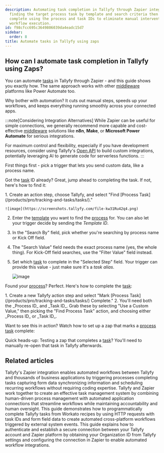 ```yaml
---
description: Automating task completion in Tallyfy through Zapier integration involves
  finding the target process task by template and search criteria then marking it
  complete using the process and task IDs to eliminate manual intervention and accelerate
  workflow execution.
id: f98cfcc695c3649806039da4eadc15d7
sidebar:
  order: 8
title: Automate tasks in Tallyfy using zaps
---
```



## How can I automate task completion in Tallyfy using Zaps?

You can automate [tasks](/products/pro/tracking-and-tasks/tasks/) in Tallyfy through Zapier - and this guide shows you exactly how. The same approach works with other [middleware](/products/pro/integrations/middleware/) platforms like Power Automate too.

Why bother with automation? It cuts out manual steps, speeds up your workflows, and keeps everything running smoothly across your connected apps.

:::note[Considering Integration Alternatives]
While Zapier can be useful for simple connections, we generally recommend more capable and cost-effective [middleware](/products/pro/integrations/middleware/) solutions like **n8n**, **Make**, or **Microsoft Power Automate** for serious integrations.

For maximum control and flexibility, especially if you have development resources, consider using Tallyfy's [Open API](/products/pro/integrations/open-api/) to build custom integrations, potentially leveraging AI to generate code for serverless functions.
:::

First things first - pick a trigger that lets you send custom data, like a process name.

Got the [task](/products/pro/tracking-and-tasks/tasks/) ID already? Great, jump ahead to completing the task. If not, here's how to find it:

<Steps>
1. Create an action step, choose Tallyfy, and select "Find [Process Task](/products/pro/tracking-and-tasks/tasks/)."

    ![image](https://screenshots.tallyfy.com/file-kw31Ru42q4.png)
2. Enter the [template](/products/pro/documenting/templates/) you want to find the [process](/products/pro/tracking-and-tasks/processes/) for. You can also let your trigger decide by sending the _Template ID_.
3. In the "Search By" field, pick whether you're searching by process name or Kick Off field.
4. The "Search Value" field needs the exact process name (yes, the whole thing). For Kick-Off field searches, use the "Filter Value" field instead.
5. Set which [task](/products/pro/tracking-and-tasks/tasks/) to complete in the "Selected Step" field. Your trigger can provide this value - just make sure it's a _task alias_.

    ![image](https://screenshots.tallyfy.com/file-Ib1LU2sgAY.png)
</Steps>

Found your [process](/products/pro/tracking-and-tasks/processes/)? Perfect. Here's how to complete the [task](/products/pro/tracking-and-tasks/tasks/):

<Steps>
1. Create a new Tallyfy action step and select "Mark [Process Task](/products/pro/tracking-and-tasks/tasks/) Complete."
2. You'll need both the _Process ID_ and _Task ID_. Grab these by selecting "Use a Custom Value," then picking the "Find Process Task" action, and choosing either _Process ID_ or _Task ID_.
</Steps>

Want to see this in action? Watch how to set up a zap that marks a [process task](/products/pro/tracking-and-tasks/tasks/) complete:

<lite-vimeo videoid="326754823"></lite-vimeo>

Quick heads-up: Testing a zap that completes a [task](/products/pro/tracking-and-tasks/tasks/)? You'll need to manually re-open that task in Tallyfy afterwards.


## Related articles
<CardGrid>
<LinkTitleCard header="<b>Middleware > Zapier</b>" href="/products/pro/integrations/middleware/zapier/" > Tallyfy's Zapier integration enables automated workflows between Tallyfy and thousands of business applications by triggering processes completing tasks capturing form data synchronizing information and scheduling recurring workflows without requiring coding expertise. </LinkTitleCard>
<LinkTitleCard header="<b>Zapier > Tallyfy & Zapier</b>" href="/products/pro/integrations/middleware/zapier/how-can-i-improve-task-management-with-tallyfy/" > Tallyfy and Zapier work together to create an effective task management system by combining human-driven process management with automated application connections that streamline workflows while maintaining accountability and human oversight. </LinkTitleCard>
<LinkTitleCard header="<b>Workato > Complete Tallyfy tasks from Workato</b>" href="/products/pro/integrations/middleware/workato/how-to-complete-tallyfy-tasks-from-workato/" > This guide demonstrates how to programmatically complete Tallyfy tasks from Workato recipes by using HTTP requests with task IDs and form field data to create automated cross-platform workflows triggered by external system events. </LinkTitleCard>
<LinkTitleCard header="<b>Zapier > Connect Tallyfy to Zapier</b>" href="/products/pro/integrations/middleware/zapier/how-to-connect-your-tallyfy-account-to-zapier/" > This guide explains how to authenticate and establish a secure connection between your Tallyfy account and Zapier platform by obtaining your Organization ID from Tallyfy settings and configuring the connection in Zapier to enable automated workflow integrations. </LinkTitleCard>
</CardGrid>